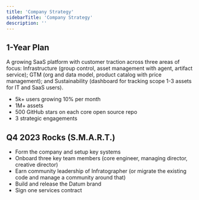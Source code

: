 ```yaml
---
title: 'Company Strategy'
sidebarTitle: 'Company Strategy'
description: ''
---
```


## 1-Year Plan

A growing SaaS platform with customer traction across three areas of focus: Infrastructure (group control, asset management with agent, artifact service); GTM (org and data model, product catalog with price management); and Sustainability (dashboard for tracking scope 1-3 assets for IT and SaaS users).

* 5k+ users growing 10% per month
* 1M+ assets 
* 500 GitHub stars on each core open source repo
* 3 strategic engagements 

## Q4 2023 Rocks (S.M.A.R.T.)

* Form the company and setup key systems
* Onboard three key team members (core engineer, managing director, creative director)
* Earn community leadership of Infratographer (or migrate the existing code and manage a community around that)
* Build and release the Datum brand
* Sign one services contract
